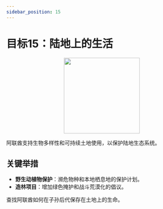 ```yaml
---
sidebar_position: 15
---
```


# 目标15：陆地上的生活

<p align="center"><img src="https://www.un.org/sustainabledevelopment/wp-content/uploads/2019/08/E-Goal-15-1024x1024.png" width="200" height="200"/></p>

阿联酋支持生物多样性和可持续土地使用，以保护陆地生态系统。

## 关键举措

-  **野生动植物保护**：濒危物种和本地栖息地的保护计划。
-  **造林项目**：增加绿色掩护和战斗荒漠化的倡议。

查找阿联酋如何在子孙后代保存在土地上的生命。